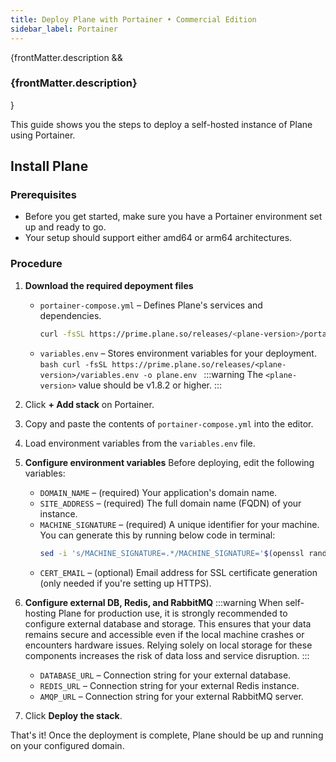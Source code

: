 ```yaml
---
title: Deploy Plane with Portainer • Commercial Edition
sidebar_label: Portainer
---
```


{frontMatter.description && <h3 class="description">{frontMatter.description}</h3>}

This guide shows you the steps to deploy a self-hosted instance of Plane using Portainer.

## Install Plane

### Prerequisites

- Before you get started, make sure you have a Portainer environment set up and ready to go.
- Your setup should support either amd64 or arm64 architectures.

### Procedure

1. **Download the required depoyment files**
   - `portainer-compose.yml` – Defines Plane's services and dependencies.
     ```bash
     curl -fsSL https://prime.plane.so/releases/<plane-version>/portainer-compose.yml -o portainer-compose.yml
     ```
   - `variables.env` – Stores environment variables for your deployment.
     `bash
curl -fsSL https://prime.plane.so/releases/<plane-version>/variables.env -o plane.env
`
     :::warning
     The `<plane-version>` value should be v1.8.2 or higher.
     :::

2. Click **+ Add stack** on Portainer.

3. Copy and paste the contents of `portainer-compose.yml` into the editor.

4. Load environment variables from the `variables.env` file.

5. **Configure environment variables**
   Before deploying, edit the following variables:
   - `DOMAIN_NAME` – (required) Your application's domain name.
   - `SITE_ADDRESS` – (required) The full domain name (FQDN) of your instance.
   - `MACHINE_SIGNATURE` – (required) A unique identifier for your machine. You can generate this by running below code in terminal:
     ```sh
     sed -i 's/MACHINE_SIGNATURE=.*/MACHINE_SIGNATURE='$(openssl rand -hex 16)'/' plane.env
     ```
   - `CERT_EMAIL` – (optional) Email address for SSL certificate generation (only needed if you're setting up HTTPS).

6. **Configure external DB, Redis, and RabbitMQ**
   :::warning
   When self-hosting Plane for production use, it is strongly recommended to configure external database and storage. This ensures that your data remains secure and accessible even if the local machine crashes or encounters hardware issues. Relying solely on local storage for these components increases the risk of data loss and service disruption.
   :::
   - `DATABASE_URL` – Connection string for your external database.
   - `REDIS_URL` – Connection string for your external Redis instance.
   - `AMQP_URL` – Connection string for your external RabbitMQ server.

7. Click **Deploy the stack**.

That's it! Once the deployment is complete, Plane should be up and running on your configured domain.
